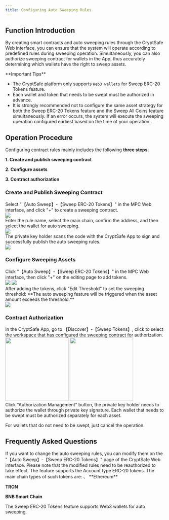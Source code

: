 ```yaml
---
title: Configuring Auto Sweeping Rules
---
```


##  Function Introduction

By creating smart contracts and auto sweeping rules through the CryptSafe Web interface, you can ensure that the system will operate according to predefined rules during sweeping operation. Simultaneously, you can also authorize sweeping contract for wallets in the App, thus accurately determining which wallets have the right to sweep assets.

<Warning>
**Important Tips**

- The CryptSafe platform only supports `Web3 wallets` for Sweep ERC-20 Tokens feature.
- Each wallet and token that needs to be swept must be authorized in advance.
- It is strongly recommended not to configure the same asset strategy for both the Sweep ERC-20 Tokens feature and the Sweep All Coins feature simultaneously. If an error occurs, the system will execute the sweeping operation configured earliest based on the time of your operation.

</Warning>

##  Operation Procedure

Configuring contract rules mainly includes the following **three steps**:

**1. Create and publish sweeping contract**

**2. Configure assets**

**3. Contract authorization**

### Create and Publish Sweeping Contract 

<Steps>
<Step title="Create and Publish Sweeping Contract">
    Select "【Auto Sweep】-【Sweep ERC-20 Tokens】" in the MPC Web interface, and click "+" to create a sweeping contract.
<div className="w-full flex items-center justify-center">
    <img src="/images/user-guide/enerc201.png" />
</div>
</Step>
<Step title="Edit Auto Sweeping Rules">
   Enter the rule name, select the main chain, confirm the address, and then select the wallet for auto sweeping.
   <div className="w-full flex items-center justify-center">
    <img src="/images/user-guide/enerc202.png" />
</div>
</Step>

<Step title="Sign and Publish">
    The private key holder scans the code with the CryptSafe App to sign and successfully publish the auto sweeping rules.
   <div className="w-full flex items-center justify-center">
    <img src="/images/enerc203.png" />
</div>
</Step>
</Steps>

### Configure Sweeping Assets

<Steps>
<Step title="Edit Sweeping Threshold">
    Click "【Auto Sweep】-【Sweep ERC-20 Tokens】" in the MPC Web interface, then click "+" on the editing page to add tokens.
<div className="w-full flex items-center justify-center">
<CardGroup cols={2}>
    <img src="/images/user-guide/enerc204.png" />
    <img src="/images/user-guide/enerc205.png" />
    </CardGroup>
</div>
    After adding the tokens, click "Edit Threshold" to set the sweeping threshold: **The auto sweeping feature will be triggered when the asset amount exceeds the threshold.**

<div className="w-full flex items-center justify-center">
    <img src="/images/user-guide/enerc206.png" />
</div>
</Step>
</Steps>

### Contract Authorization

<Steps>
<Step title="Open Auto Sweep Function">
In the CryptSafe App, go to 【Discover】-【Sweep Tokens】, click to select the workspace that has configured the sweeping contract for authorization.

<div className="w-full flex items-center justify-center">
<CardGroup cols={2}>
    <img src="/images/user-guide/appcon.png" width="200"/>
    <img src="/images/user-guide/appcon2.png" width="200"/>
    </CardGroup>
</div>

</Step>
<Step title="Authorization Management">
   Click "Authorization Management" button, the private key holder needs to authorize the wallet through private key signature.

<Warning>
Each wallet that needs to be swept must be authorized separately for each asset.

For wallets that do not need to be swept, just cancel the operation.
</Warning>

</Step>
</Steps>

##  Frequently Asked Questions

<Accordion title="What if I want to change the auto sweeping rules?">
If you want to change the auto sweeping rules, you can modify them on the "【Auto Sweep】-【Sweep ERC-20 Tokens】" page of the CryptSafe Web interface. Please note that the modified rules need to be reauthorized to take effect.
</Accordion>

<Accordion title="What types of assets does the Sweep ERC-20 Tokens feature support?">
The feature supports the Account type ERC-20 tokens. The main chain types of such tokens are:
、
**Ethereum**

**TRON**

**BNB Smart Chain**
</Accordion>

<Accordion title="What types of wallets does the Sweep ERC-20 Tokens feature support?">
The Sweep ERC-20 Tokens feature supports Web3 wallets for auto sweeping.
</Accordion>


